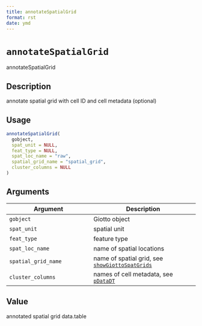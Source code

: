 ```yaml
--- 
title: annotateSpatialGrid 
format: rst 
date: ymd 
--- 
```

# `annotateSpatialGrid`

annotateSpatialGrid


## Description

annotate spatial grid with cell ID and cell metadata (optional)


## Usage

```r
annotateSpatialGrid(
  gobject,
  spat_unit = NULL,
  feat_type = NULL,
  spat_loc_name = "raw",
  spatial_grid_name = "spatial_grid",
  cluster_columns = NULL
)
```


## Arguments

Argument      |Description
------------- |----------------
`gobject`     |     Giotto object
`spat_unit`     |     spatial unit
`feat_type`     |     feature type
`spat_loc_name`     |     name of spatial locations
`spatial_grid_name`     |     name of spatial grid, see [`showGiottoSpatGrids`](#showgiottospatgrids)
`cluster_columns`     |     names of cell metadata, see [`pDataDT`](#pdatadt)


## Value

annotated spatial grid data.table


